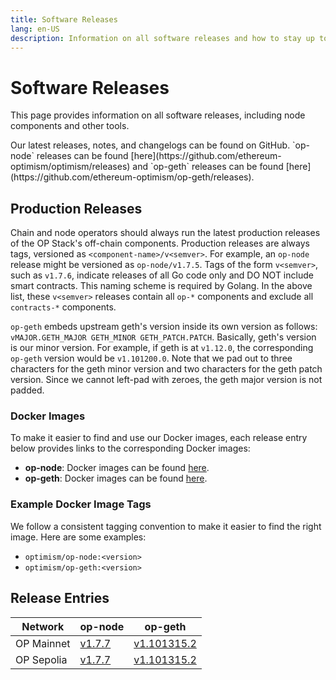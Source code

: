 ```yaml
---
title: Software Releases
lang: en-US
description: Information on all software releases and how to stay up to date.
---
```



# Software Releases

This page provides information on all software releases, including node components and other tools.

<Callout type="info">
  Our latest releases, notes, and changelogs can be found on GitHub. `op-node` releases can be found [here](https://github.com/ethereum-optimism/optimism/releases)
  and `op-geth` releases can be found [here](https://github.com/ethereum-optimism/op-geth/releases).
</Callout>

## Production Releases

Chain and node operators should always run the latest production releases of the OP Stack's off-chain components. Production releases are always tags, versioned as `<component-name>/v<semver>`. For example, an `op-node` release might be versioned as `op-node/v1.7.5`. Tags of the form `v<semver>`, such as `v1.7.6`, indicate releases of all Go code only and DO NOT include smart contracts. This naming scheme is required by Golang. In the above list, these `v<semver>` releases contain all `op-*` components and exclude all `contracts-*` components.

`op-geth` embeds upstream geth's version inside its own version as follows: `vMAJOR.GETH_MAJOR GETH_MINOR GETH_PATCH.PATCH`. Basically, geth's version is our minor version. For example, if geth is at `v1.12.0`, the corresponding `op-geth` version would be `v1.101200.0`. Note that we pad out to three characters for the geth minor version and two characters for the geth patch version. Since we cannot left-pad with zeroes, the geth major version is not padded.

### Docker Images

To make it easier to find and use our Docker images, each release entry below provides links to the corresponding Docker images:

*   **op-node**: Docker images can be found [here](https://hub.docker.com/r/ethereumoptimism/op-node/tags).
*   **op-geth**: Docker images can be found [here](https://hub.docker.com/r/ethereumoptimism/op-geth/tags).

### Example Docker Image Tags

We follow a consistent tagging convention to make it easier to find the right image. Here are some examples:

*   `optimism/op-node:<version>`
*   `optimism/op-geth:<version>`

## Release Entries

| Network    | op-node                                                                     | op-geth                                                                              |
| ---------- | --------------------------------------------------------------------------- | ------------------------------------------------------------------------------------ |
| OP Mainnet | [v1.7.7](https://github.com/ethereum-optimism/optimism/releases/tag/v1.7.7) | [v1.101315.2](https://github.com/ethereum-optimism/op-geth/releases/tag/v1.101315.2) |
| OP Sepolia | [v1.7.7](https://github.com/ethereum-optimism/optimism/releases/tag/v1.7.7) | [v1.101315.2](https://github.com/ethereum-optimism/op-geth/releases/tag/v1.101315.2) |
